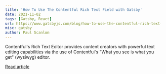 ```yaml
---
title: 'How To Use The Contentful Rich Text Field with Gatsby'
date: 2021-11-02
tags: [Gatsby, React]
url: https://www.gatsbyjs.com/blog/how-to-use-the-contentful-rich-text-field-with-gatsby
misc: gatsby
author: Paul Scanlon
---
```


Contentful's Rich Text Editor provides content creators with powerful text editing capabilities via the use of
Contentful's "What you see is what you get" (wysiwyg) editor.

[Read article](https://www.gatsbyjs.com/blog/how-to-use-the-contentful-rich-text-field-with-gatsby)
